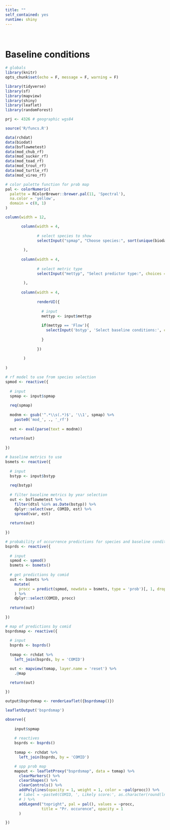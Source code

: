 ```yaml
---
title: ""
self_contained: yes
runtime: shiny
---
```


<br>

# Baseline conditions {.tabset}

```r
# globals
library(knitr)
opts_chunk$set(echo = F, message = F, warning = F)

library(tidyverse)
library(sf)
library(mapview)
library(shiny)
library(leaflet)
library(randomForest)

prj <- 4326 # geographic wgs84

source('R/funcs.R')

data(rchdat)
data(biodat)
data(bsflowmetest)
data(mod_chub_rf)
data(mod_sucker_rf)
data(mod_toad_rf)
data(mod_trout_rf)
data(mod_turtle_rf)
data(mod_vireo_rf)

# color palette function for prob map
pal <- colorNumeric(
  palette = RColorBrewer::brewer.pal(11, 'Spectral'),
  na.color = 'yellow',
  domain = c(0, 1)
)
```

```r
column(width = 12,

       column(width = 4, 
              
              # select species to show
              selectInput("spmap", "Choose species:", sort(unique(biodat$name)))
                
        ), 
       
       column(width = 4,
              
              # select metric type
              selectInput("mettyp", "Select predictor type:", choices = c('Flow'))
       
        ),
       
       column(width = 4, 
              
              renderUI({
                
                # input
                mettyp <- input$mettyp
                
                if(mettyp == 'Flow'){
                  selectInput('bstyp', 'Select baseline conditions:', choices = list(dry = '2014-07-01', moderate = '2010-07-01', wet = '1993-07-01'))
              
                }
                
              })
              
        )
       
)
```

```r
# rf model to use from species selection
spmod <- reactive({
  
  # input
  spmap <- input$spmap
  
  req(spmap)
  
  modnm <- gsub('^.*\\s(.*)$', '\\1', spmap) %>% 
    paste0('mod_', ., '_rf')
  
  out <- eval(parse(text = modnm))
  
  return(out)
  
})

# baseline metrics to use
bsmets <- reactive({
  
  # input
  bstyp <- input$bstyp
  
  req(bstyp)
  
  # filter baseline metrics by year selection
  out <- bsflowmetest %>% 
    filter(dtsl %in% as.Date(bstyp)) %>% 
    dplyr::select(var, COMID, est) %>% 
    spread(var, est)
  
  return(out)
  
})

# probability of occurrence predictions for species and baseline condition
bsprds <- reactive({
  
  # input
  spmod <- spmod()
  bsmets <- bsmets()
  
  # get predictions by comid
  out <- bsmets %>% 
    mutate(
      procc = predict(spmod, newdata = bsmets, type = 'prob')[, 1, drop = T]
    ) %>% 
    dplyr::select(COMID, procc)
  
  return(out)
  
})

# map of predictions by comid 
bsprdsmap <- reactive({
  
  # input
  bsprds <- bsprds()
  
  tomap <- rchdat %>% 
    left_join(bsprds, by = 'COMID')

  out <- mapview(tomap, layer.name = 'reset') %>% 
    .@map
  
  return(out)

})
```

```r
output$bsprdsmap <- renderLeaflet({bsprdsmap()})
```
```r
leafletOutput('bsprdsmap')

observe({
    
    input$spmap
    
    # reactives
    bsprds <- bsprds()
  
    tomap <- rchdat %>% 
      left_join(bsprds, by = 'COMID')

    # spp prob map
    mapout <- leafletProxy("bsprdsmap", data = tomap) %>%
      clearMarkers() %>%
      clearShapes() %>%
      clearControls() %>%
      addPolylines(opacity = 1, weight = 1, color = ~pal(procc)) %>% 
      # label = ~paste0(COMID, ', Likely score:', as.character(round(lns, 2)))
      # ) %>%
      addLegend("topright", pal = pal(), values = ~procc,
                title = "Pr. occurence", opacity = 1
      )

})
  
```



